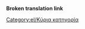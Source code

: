 '''Broken translation link'''{{en/-}}
{{en/Bilingual box| El
| ''Αυτή η κατηγορία περιέχει υλικό σχετικά με διάφορες πτυχές διαχείρησης του OpenTTD Wiki.''
| ''This category contains material relating to various administration aspects of the OpenTTD Wiki.''}}


[[Category:el/Κύρια κατηγορία]]
